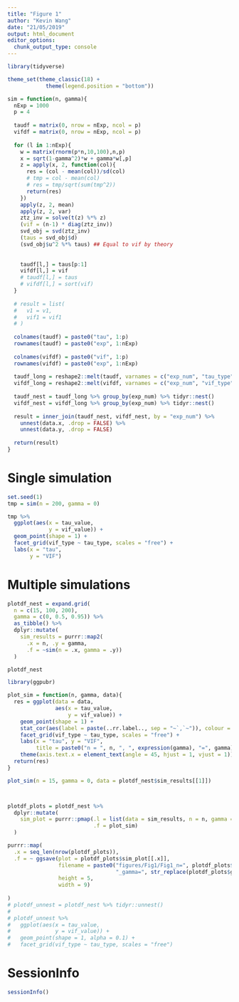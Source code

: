 ```yaml
---
title: "Figure 1"
author: "Kevin Wang"
date: "21/05/2019"
output: html_document
editor_options: 
  chunk_output_type: console
---
```


```r
library(tidyverse)

theme_set(theme_classic(18) +
            theme(legend.position = "bottom"))
```





```r
sim = function(n, gamma){
  nExp = 1000
  p = 4
  
  taudf = matrix(0, nrow = nExp, ncol = p)
  vifdf = matrix(0, nrow = nExp, ncol = p)
  
  for (l in 1:nExp){
    w = matrix(rnorm(p*n,10,100),n,p)
    x = sqrt(1-gamma^2)*w + gamma*w[,p]
    z = apply(x, 2, function(col){
      res = (col - mean(col))/sd(col)
      # tmp = col - mean(col)
      # res = tmp/sqrt(sum(tmp^2))
      return(res)
    })
    apply(z, 2, mean)
    apply(z, 2, var)
    ztz_inv = solve(t(z) %*% z)
    (vif = (n-1) * diag(ztz_inv))
    svd_obj = svd(ztz_inv)
    (taus = svd_obj$d)
    (svd_obj$u^2 %*% taus) ## Equal to vif by theory
    
    
    taudf[l,] = taus[p:1]
    vifdf[l,] = vif    
    # taudf[l,] = taus
    # vifdf[l,] = sort(vif)
  }
  
  # result = list(
  #   v1 = v1, 
  #   vif1 = vif1
  # )
  
  colnames(taudf) = paste0("tau", 1:p)
  rownames(taudf) = paste0("exp", 1:nExp)
  
  colnames(vifdf) = paste0("vif", 1:p)
  rownames(vifdf) = paste0("exp", 1:nExp)
  
  taudf_long = reshape2::melt(taudf, varnames = c("exp_num", "tau_type"), value.name = "tau_value") %>% tibble::as_tibble()
  vifdf_long = reshape2::melt(vifdf, varnames = c("exp_num", "vif_type"), value.name = "vif_value") %>% tibble::as_tibble()
  
  taudf_nest = taudf_long %>% group_by(exp_num) %>% tidyr::nest()
  vifdf_nest = vifdf_long %>% group_by(exp_num) %>% tidyr::nest()
  
  result = inner_join(taudf_nest, vifdf_nest, by = "exp_num") %>% 
    unnest(data.x, .drop = FALSE) %>% 
    unnest(data.y, .drop = FALSE)
  
  return(result)
}
```


# Single simulation
```r
set.seed(1)
tmp = sim(n = 200, gamma = 0)

tmp %>% 
  ggplot(aes(x = tau_value, 
             y = vif_value)) +
  geom_point(shape = 1) +
  facet_grid(vif_type ~ tau_type, scales = "free") +
  labs(x = "tau", 
       y = "VIF")
```


# Multiple simulations
```r
plotdf_nest = expand.grid(
  n = c(15, 100, 200), 
  gamma = c(0, 0.5, 0.95)) %>% 
  as_tibble() %>% 
  dplyr::mutate(
    sim_results = purrr::map2(
      .x = n, .y = gamma, 
      .f = ~sim(n = .x, gamma = .y))
  )

plotdf_nest

library(ggpubr)

plot_sim = function(n, gamma, data){
  res = ggplot(data = data, 
               aes(x = tau_value, 
                   y = vif_value)) +
    geom_point(shape = 1) +
    stat_cor(aes(label = paste(..rr.label.., sep = "~`,`~")), colour = "red") +
    facet_grid(vif_type ~ tau_type, scales = "free") +
    labs(x = "tau", y = "VIF", 
         title = paste0("n = ", n, ", ", expression(gamma), "=", gamma)) +
    theme(axis.text.x = element_text(angle = 45, hjust = 1, vjust = 1))
  return(res)
}

plot_sim(n = 15, gamma = 0, data = plotdf_nest$sim_results[[1]])



plotdf_plots = plotdf_nest %>% 
  dplyr::mutate(
    sim_plot = purrr::pmap(.l = list(data = sim_results, n = n, gamma = gamma), 
                           .f = plot_sim)
  )

purrr::map(
  .x = seq_len(nrow(plotdf_plots)), 
  .f = ~ ggsave(plot = plotdf_plots$sim_plot[[.x]], 
                filename = paste0("figures/Fig1/Fig1_n=", plotdf_plots$n[.x],
                                  "_gamma=", str_replace(plotdf_plots$gamma[.x], "[.]", ""), ".eps"),
                height = 5,
                width = 9)
  
)
# plotdf_unnest = plotdf_nest %>% tidyr::unnest()
# 
# plotdf_unnest %>% 
#   ggplot(aes(x = tau_value, 
#              y = vif_value)) +
#   geom_point(shape = 1, alpha = 0.1) +
#   facet_grid(vif_type ~ tau_type, scales = "free")
```


# SessionInfo
```r
sessionInfo()
```


